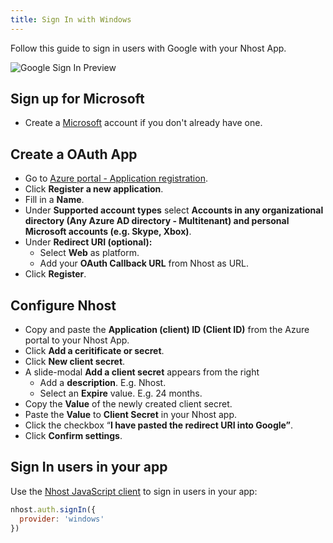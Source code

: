 ```yaml
---
title: Sign In with Windows
---
```


Follow this guide to sign in users with Google with your Nhost App.

![Google Sign In Preview](/images/platform/social-providers/spotify-preview.png)

## Sign up for Microsoft

- Create a [Microsoft](live.com) account if you don't already have one.

## Create a OAuth App

- Go to [Azure portal - Application registration](https://go.microsoft.com/fwlink/?linkid=2083908).
- Click **Register a new application**.
- Fill in a **Name**.
- Under **Supported account types** select **Accounts in any organizational directory (Any Azure AD directory - Multitenant) and personal Microsoft accounts (e.g. Skype, Xbox)**.
- Under **Redirect URI (optional):**
  - Select **Web** as platform.
  - Add your **OAuth Callback URL** from Nhost as URL.
- Click **Register**.

## Configure Nhost

- Copy and paste the **Application (client) ID (Client ID)** from the Azure portal to your Nhost App.
- Click **Add a ceritificate or secret**.
- Click **New client secret**.
- A slide-modal **Add a client secret** appears from the right
  - Add a **description**. E.g. Nhost.
  - Select an **Expire** value. E.g. 24 months.
- Copy the **Value** of the newly created client secret.
- Paste the **Value** to **Client Secret** in your Nhost app.
- Click the checkbox “**I have pasted the redirect URI into Google”**.
- Click **Confirm settings**.

## Sign In users in your app

Use the [Nhost JavaScript client](/reference/sdk) to sign in users in your app:

```js
nhost.auth.signIn({
  provider: 'windows'
})
```
